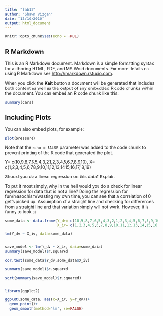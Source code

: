 ```yaml
---
title: "lab12"
author: "Shawn Vizgan"
date: "12/10/2020"
output: html_document
---
```


```r
knitr::opts_chunk$set(echo = TRUE)
```

## R Markdown

This is an R Markdown document. Markdown is a simple formatting syntax for authoring HTML, PDF, and MS Word documents. For more details on using R Markdown see <http://rmarkdown.rstudio.com>.

When you click the **Knit** button a document will be generated that includes both content as well as the output of any embedded R code chunks within the document. You can embed an R code chunk like this:

```r
summary(cars)
```

## Including Plots

You can also embed plots, for example:

```r
plot(pressure)
```

Note that the `echo = FALSE` parameter was added to the code chunk to prevent printing of the R code that generated the plot.
  



Y= c(10,9,8,7,6,5,4,3,2,1,2,3,4,5,6,7,8,9,10),
X= c(1,2,3,4,5,6,7,8,9,10,11,12,13,14,15,16,17,18,19)

Should you do a linear regression on this data? Explain.

To put it most simply, why in the hell would you do a check for linear regression for data that is not a line? Doing the regression for fun/masochism/wasting my own time, you can see that a correlation of 0 get's picked up. Assumption of a straight line and checking for differences from a straight line and that variation simply will not work. However, it is funny to look at 

```r


some_data <- data.frame(Y_dv= c(10,9,8,7,6,5,4,3,2,1,2,3,4,5,6,7,8,9,10),
                        X_iv= c(1,2,3,4,5,6,7,8,9,10,11,12,13,14,15,16,17,18,19))

lm(Y_dv ~ X_iv, data=some_data)


save_model <- lm(Y_dv ~ X_iv, data=some_data)
summary(save_model)$r.squared

cor.test(some_data$Y_dv,some_data$X_iv)

summary(save_model)$r.squared

sqrt(summary(save_model)$r.squared)


library(ggplot2)

ggplot(some_data, aes(x=X_iv, y=Y_dv))+
  geom_point()+
  geom_smooth(method='lm', se=FALSE)
```